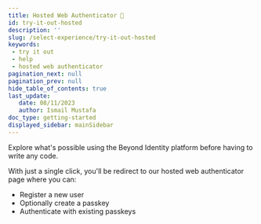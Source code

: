 ```yaml
---
title: Hosted Web Authenticator 🚀
id: try-it-out-hosted
description: ''
slug: /select-experience/try-it-out-hosted
keywords: 
 - try it out
 - help
 - hosted web authenticator
pagination_next: null
pagination_prev: null
hide_table_of_contents: true
last_update: 
   date: 08/11/2023
   author: Ismail Mustafa
doc_type: getting-started
displayed_sidebar: mainSidebar
---
```


Explore what's possible using the Beyond Identity platform before having to write any code.

With just a single click, you'll be redirect to our hosted web authenticator page where you can:
- Register a new user
- Optionally create a passkey
- Authenticate with existing passkeys


<TryItOut />
